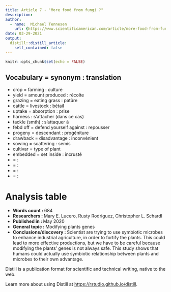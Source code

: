 ```yaml
---
title: Article 7 - "More food from fungi ?"
description: 
author:
  - name:  Michael Tennesen
    url: {https://www.scientificamerican.com/article/more-food-from-fungi/}
date: 03-29-2021
output:
  distill::distill_article:
    self_contained: false
---
```


```r
knitr::opts_chunk$set(echo = FALSE)
```

Vocabulary = synonym : translation
-------------------------------------------------------
* crop = farming : culture 
* yield = amount produced : récolte 
* grazing = eating grass : patûre 
* cattle = livestock : bétail 
* uptake = absorption : prise 
* harness : s'attacher (dans ce cas) 
* tackle (smth) : s'attaquer à 
* febd off = defend yourself against : repousser 
* progeny = descendant : progéniture 
* drawback = disadvantage : inconvénient 
* sowing = scattering : semis 
* cultivar = type of plant 
* embedded = set inside : incrusté 
*  =  :  
*  =  :  
*  =  :  
*  =  :  

# Analysis table         

* __Words count : __ 684 
* __Researchers  : __ Mary E. Lucero, Rusty Rodriguez, Christopher L. Schardl
* __Published in  : __ May 2020
* __General topic : __ Modifying plants genes 
* __Conclusions/discovery : __ Scientist are trying to use symbiotic microbes to enhance industrial agriculture, in order to fortify the plants. This could lead to more effective productions, but we have to be careful because modifying the plants' genes is not always safe. This study shows that humans could actually use symbiotic relationship between plants and microbes to their own advantage.

Distill is a publication format for scientific and technical writing, native to the web.

Learn more about using Distill at <https://rstudio.github.io/distill>.


